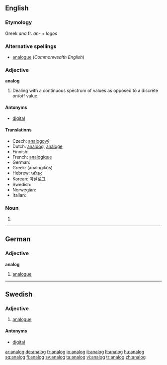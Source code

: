 ==English==

===Etymology===
Greek ''ana'' fr. ''an-'' + ''logos''

===Alternative spellings===
* [[analogue]] (''Commonwealth English'')

===Adjective===
'''analog'''

# {{context|chiefly|US}} Dealing with a continuous spectrum of values as opposed to a discrete on/off value.

====Antonyms====
*[[digital]]

====Translations====
* Czech: [[analogový]] {{m}}
* Dutch: [[analoog]], [[analoge]]
* Finnish: {{t+|fi|analoginen}}
* French: [[analogique]]
* German: {{t+|de|analog}}
* Greek: {{t|el|αναλογικός|m|sc=Grek}} (analogikós)
* Hebrew: [[אָנָלוֹגִי]] {{m}}
* Korean: [[아날로그]]
* Swedish: {{t+|sv|analog}}
* Norwegian: {{t-|no|analog}}
* Italian: {{t-|it|analogico}}

===Noun===
{{en-noun}}

# {{alternative spelling of|[[analogue]]}}

----

==German==

===Adjective===
'''analog'''

# [[analogue]]

----

==Swedish==

===Adjective===
{{sv-adj-abs}}

# [[analogue]]

====Antonyms====
* [[digital]]

[[ar:analog]]
[[de:analog]]
[[fr:analog]]
[[io:analog]]
[[it:analog]]
[[lt:analog]]
[[hu:analog]]
[[sq:analog]]
[[fi:analog]]
[[sv:analog]]
[[ta:analog]]
[[vi:analog]]
[[tr:analog]]
[[zh:analog]]